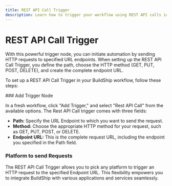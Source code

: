 ```yaml
---
title: REST API Call Trigger
description: Learn how to trigger your workflow using REST API calls in BuildShip.
---
```


# REST API Call Trigger

With this powerful trigger node, you can initiate automation by sending HTTP requests to specified URL endpoints. When setting up the REST API Call Trigger, you define the path, choose the HTTP method (GET, PUT, POST, DELETE), and create the complete endpoint URL.

To set up a REST API Call Trigger in your BuildShip workflow, follow these steps:

<Steps>
### Add Trigger Node
 
In a fresh workflow, click "Add Trigger," and select "Rest API Call" from the available options. The Rest API Call trigger comes with three fields:

- **Path:** Specify the URL Endpoint to which you want to send the request.
- **Method:** Choose the appropriate HTTP method for your request, such as GET, PUT, POST, or DELETE.
- **Endpoint URL:** This is the complete request URL, including the endpoint you specified in the Path field.
 
### Platform to send Requests

The REST API Call Trigger allows you to pick any platform to trigger an HTTP request to the specified Endpoint URL. This flexibility empowers you to integrate BuildShip with various applications and services seamlessly.
</Steps>